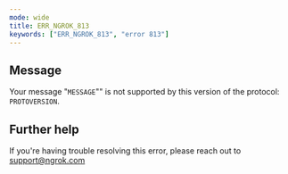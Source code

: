 ```yaml
---
mode: wide
title: ERR_NGROK_813
keywords: ["ERR_NGROK_813", "error 813"]
---
```


## Message

Your message "`MESSAGE`"" is not supported by this version of the protocol: `PROTOVERSION`.

## Further help

If you're having trouble resolving this error, please reach out to [support@ngrok.com](mailto:support@ngrok.com?subject=Help%20with%20ERR_NGROK_813)
